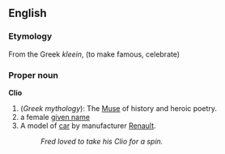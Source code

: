 ==English==
===Etymology===
From the Greek ''kleein'', (to make famous, celebrate)

===Proper noun===
'''Clio'''
{{wikipedia}}
# (''Greek mythology''): The [[Muse]] of history and heroic poetry.
#a female [[given name]]
#A model of [[car]] by manufacturer [[Renault]].
#:''Fred loved to take his Clio for a spin.''